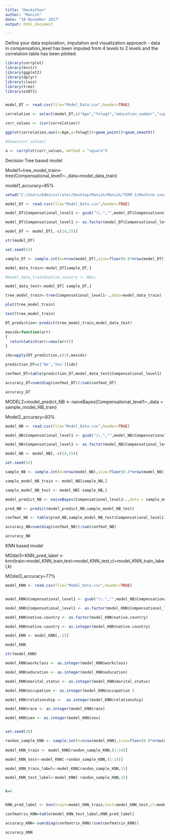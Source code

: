 ---
title: "Hackathon"
author: "Manish"
date: "10 November 2017"
output: html_document

---

Define your data exploration, imputation and visualization approach - data in compensation_level has been imputed from 4 levels to 2 levels and the correlation table has been plotted.

```{r}
library(corrplot)
library(knitr)
library(ggplot2)
library(dplyr)
library(class)
library(tree)
library(e1071)


model_DT <- read.csv(file="Model_Data.csv",header=TRUE)

correlation <- select(model_DT,c("Age","fnlwgt","education_number","capital.gain","capital.loss","hours_per_week"))

corr_values <- (cor(correlation))

ggplot(correlation,aes(x=Age,y=fnlwgt))+geom_point()+geom_smooth()

#View(corr_values)

a <- corrplot(corr_values, method = "square")
```


Decision Tree based model

Model1=tree_model_train<-tree(Compensational_level1~.,data=model_data_train)

model1_accuracy=85%

```{r}


setwd("C:/Users/Administrator/Desktop/Manish/Manish/TERM 2/Machine Learning/Hackathon")

model_DT <- read.csv(file="Model_Data.csv",header=TRUE)

model_DT$Compensational_level1 <- gsub("\\.","",model_DT$Compensational_level)

model_DT$Compensational_level1 <- as.factor(model_DT$Compensational_level1)

model_DT <- model_DT[,-c(14,15)]

str(model_DT)

```

```{r}

set.seed(52)

sample_DT <- sample.int(n=nrow(model_DT),size=floor(0.8*nrow(model_DT)),replace=F)

model_data_train<-model_DT[sample_DT,]

#model_data_train$native.country <- NULL

model_data_test<-model_DT[-sample_DT,]

tree_model_train<-tree(Compensational_level1~.,data=model_data_train)

plot(tree_model_train)

text(tree_model_train)

DT_prediction<-predict(tree_model_train,model_data_test)

maxidx=function(arr)
{
  return(which(arr==max(arr)))
}

idx=apply(DT_prediction,c(1),maxidx)

prediction_DT=c('No','Yes')[idx]

confmat_DT=table(prediction_DT,model_data_test$Compensational_level1)

accuracy_DT=sum(diag(confmat_DT))/sum(confmat_DT)

accuracy_DT

```


MODEL2=model_predict_NB <- naiveBayes(Compensational_level1~.,data = sample_model_NB_train)

Model2_accuracy=83%

```{r}
model_NB <- read.csv(file="Model_Data.csv",header=TRUE)

model_NB$Compensational_level1 <- gsub("\\.","",model_NB$Compensational_level)

model_NB$Compensational_level1 <- as.factor(model_NB$Compensational_level1)

model_NB <- model_NB[,-c(14,15)]

set.seed(52)

sample_NB <- sample.int(n=nrow(model_NB),size=floor(0.8*nrow(model_NB)),replace=F)

sample_model_NB_train <- model_NB[sample_NB,]

sample_model_NB_test <- model_NB[-sample_NB,]

model_predict_NB <- naiveBayes(Compensational_level1~.,data = sample_model_NB_train)

pred_NB <- predict(model_predict_NB,sample_model_NB_test)

confmat_NB <- table(pred_NB,sample_model_NB_test$Compensational_level1)

accuracy_NB=sum(diag(confmat_NB))/sum(confmat_NB)

accuracy_NB

```



KNN based model

MOdel3=KNN_pred_label <- knn(train=model_KNN_train,test=model_KNN_test,cl=model_KNN_train_label,k)

MOdel3_accuracy=77%

```{r}

model_KNN <- read.csv(file="Model_Data.csv",header=TRUE)


model_KNN$Compensational_level1 <- gsub("\\.","",model_NB$Compensational_level)

model_KNN$Compensational_level1 <- as.factor(model_KNN$Compensational_level1)

model_KNN$native.country <- as.factor(model_KNN$native.country)

model_KNN$native.country <- as.integer(model_KNN$native.country)

model_KNN <- model_KNN[,-15]

model_KNN

str(model_KNN)

model_KNN$workclass <- as.integer(model_KNN$workclass)

model_KNN$education <- as.integer(model_KNN$education)

model_KNN$marital_status <- as.integer(model_KNN$marital_status)

model_KNN$occupation <- as.integer(model_KNN$occupation )

model_KNN$relationship <-  as.integer(model_KNN$relationship)

model_KNN$race <- as.integer(model_KNN$race)

model_KNN$sex <- as.integer(model_KNN$sex)


set.seed(28)

randon_sample_KNN <- sample.int(n=nrow(model_KNN),size=floor(0.8*nrow(model_KNN)),replace=F)
  
model_KNN_train <- model_KNN[randon_sample_KNN,(1:14)]

model_KNN_test<-model_KNN[-randon_sample_KNN,(1:14)]

model_KNN_train_label<-model_KNN[randon_sample_KNN,15]

model_KNN_test_label<-model_KNN[-randon_sample_KNN,15]


k=6


KNN_pred_label <- knn(train=model_KNN_train,test=model_KNN_test,cl=model_KNN_train_label,k)

confmatrix_KNN=table(model_KNN_test_label,KNN_pred_label)

accuracy_KNN<-sum(diag(confmatrix_KNN)/sum(confmatrix_KNN))  

accuracy_KNN


```

